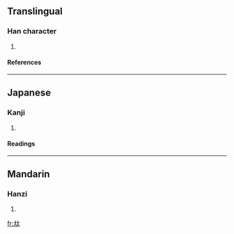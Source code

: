 ==Translingual==
===Han character===
{{Han char|rn=37|rad=大|as=03|sn=6|four=|canj=大大 (KK), X大大 (XKK)}}
# {{defn|Han|sort=大03}}
====References====
{{Han ref|kx=0249.140|dkj=05850|dj=0509.050|hdz=10527.030|uh=5936|ud=22838}}
----
==Japanese==
===Kanji===
{{ja-kanji|grade=|rs=大03}}
# {{defn|Japanese}} 
====Readings====
{{ja-readings|on=[[ひ]] (hi)|kun=[[くらあべる]] (kuraaberu)}}
----
==Mandarin==
===Hanzi===
{{cmn-hanzi|pin=[[bǐ]] (bi3)|wg=pi<sup>3</sup>}}
# {{defn|Mandarin}}

[[fr:夶]]